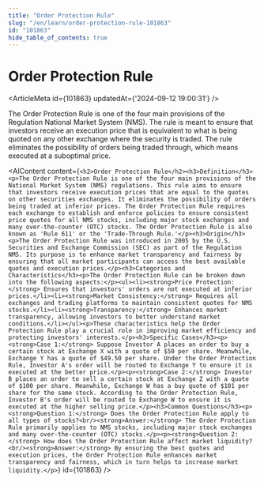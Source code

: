 ```yaml
---
title: "Order Protection Rule"
slug: "/en/learn/order-protection-rule-101863"
id: "101863"
hide_table_of_contents: true
---
```



# Order Protection Rule

<ArticleMeta id={101863} updatedAt={'2024-09-12 19:00:31'} />
<div className='border-solid border-b border-t-0 my-4 border-[var(--ifm-color-gray-300)]' />

The Order Protection Rule is one of the four main provisions of the Regulation National Market System (NMS). The rule is meant to ensure that investors receive an execution price that is equivalent to what is being quoted on any other exchange where the security is traded. The rule eliminates the possibility of orders being traded through, which means executed at a suboptimal price.

<AIContent content={`<h2>Order Protection Rule</h2><h3>Definition</h3><p>The Order Protection Rule is one of the four main provisions of the National Market System (NMS) regulations. This rule aims to ensure that investors receive execution prices that are equal to the quotes on other securities exchanges. It eliminates the possibility of orders being traded at inferior prices. The Order Protection Rule requires each exchange to establish and enforce policies to ensure consistent price quotes for all NMS stocks, including major stock exchanges and many over-the-counter (OTC) stocks. The Order Protection Rule is also known as 'Rule 611' or the 'Trade-Through Rule.'</p><h3>Origin</h3><p>The Order Protection Rule was introduced in 2005 by the U.S. Securities and Exchange Commission (SEC) as part of the Regulation NMS. Its purpose is to enhance market transparency and fairness by ensuring that all market participants can access the best available quotes and execution prices.</p><h3>Categories and Characteristics</h3><p>The Order Protection Rule can be broken down into the following aspects:</p><ul><li><strong>Price Protection:</strong> Ensures that investors' orders are not executed at inferior prices.</li><li><strong>Market Consistency:</strong> Requires all exchanges and trading platforms to maintain consistent quotes for NMS stocks.</li><li><strong>Transparency:</strong> Enhances market transparency, allowing investors to better understand market conditions.</li></ul><p>These characteristics help the Order Protection Rule play a crucial role in improving market efficiency and protecting investors' interests.</p><h3>Specific Cases</h3><p><strong>Case 1:</strong> Suppose Investor A places an order to buy a certain stock at Exchange X with a quote of $50 per share. Meanwhile, Exchange Y has a quote of $49.50 per share. Under the Order Protection Rule, Investor A's order will be routed to Exchange Y to ensure it is executed at the better price.</p><p><strong>Case 2:</strong> Investor B places an order to sell a certain stock at Exchange Z with a quote of $100 per share. Meanwhile, Exchange W has a buy quote of $101 per share for the same stock. According to the Order Protection Rule, Investor B's order will be routed to Exchange W to ensure it is executed at the higher selling price.</p><h3>Common Questions</h3><p><strong>Question 1:</strong> Does the Order Protection Rule apply to all types of stocks?<br/><strong>Answer:</strong> The Order Protection Rule primarily applies to NMS stocks, including major stock exchanges and many over-the-counter (OTC) stocks.</p><p><strong>Question 2:</strong> How does the Order Protection Rule affect market liquidity?<br/><strong>Answer:</strong> By ensuring the best quotes and execution prices, the Order Protection Rule enhances market transparency and fairness, which in turn helps to increase market liquidity.</p>`} id={101863} />
